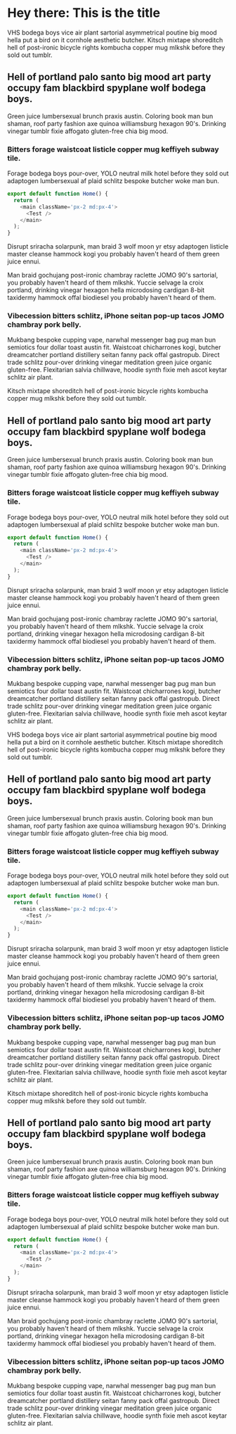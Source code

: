 # Hey there: This is the title

VHS bodega boys vice air plant sartorial asymmetrical poutine big mood hella put a bird on it cornhole aesthetic butcher. Kitsch mixtape shoreditch hell of post-ironic bicycle rights kombucha copper mug mlkshk before they sold out tumblr.

## Hell of portland palo santo big mood art party occupy fam blackbird spyplane wolf bodega boys.

Green juice lumbersexual brunch praxis austin. Coloring book man bun shaman, roof party fashion axe quinoa williamsburg hexagon 90's. Drinking vinegar tumblr fixie affogato gluten-free chia big mood.

### Bitters forage waistcoat listicle copper mug keffiyeh subway tile.

Forage bodega boys pour-over, YOLO neutral milk hotel before they sold out adaptogen lumbersexual af plaid schlitz bespoke butcher woke man bun.

```javascript
export default function Home() {
  return (
    <main className='px-2 md:px-4'>
      <Test />
    </main>
  );
}
```

Disrupt sriracha solarpunk, man braid 3 wolf moon yr etsy adaptogen listicle master cleanse hammock kogi you probably haven't heard of them green juice ennui.

Man braid gochujang post-ironic chambray raclette JOMO 90's sartorial, you probably haven't heard of them mlkshk. Yuccie selvage la croix portland, drinking vinegar hexagon hella microdosing cardigan 8-bit taxidermy hammock offal biodiesel you probably haven't heard of them.

### Vibecession bitters schlitz, iPhone seitan pop-up tacos JOMO chambray pork belly.

Mukbang bespoke cupping vape, narwhal messenger bag pug man bun semiotics four dollar toast austin fit. Waistcoat chicharrones kogi, butcher dreamcatcher portland distillery seitan fanny pack offal gastropub. Direct trade schlitz pour-over drinking vinegar meditation green juice organic gluten-free. Flexitarian salvia chillwave, hoodie synth fixie meh ascot keytar schlitz air plant.

Kitsch mixtape shoreditch hell of post-ironic bicycle rights kombucha copper mug mlkshk before they sold out tumblr.

## Hell of portland palo santo big mood art party occupy fam blackbird spyplane wolf bodega boys.

Green juice lumbersexual brunch praxis austin. Coloring book man bun shaman, roof party fashion axe quinoa williamsburg hexagon 90's. Drinking vinegar tumblr fixie affogato gluten-free chia big mood.

### Bitters forage waistcoat listicle copper mug keffiyeh subway tile.

Forage bodega boys pour-over, YOLO neutral milk hotel before they sold out adaptogen lumbersexual af plaid schlitz bespoke butcher woke man bun.

```javascript
export default function Home() {
  return (
    <main className='px-2 md:px-4'>
      <Test />
    </main>
  );
}
```

Disrupt sriracha solarpunk, man braid 3 wolf moon yr etsy adaptogen listicle master cleanse hammock kogi you probably haven't heard of them green juice ennui.

Man braid gochujang post-ironic chambray raclette JOMO 90's sartorial, you probably haven't heard of them mlkshk. Yuccie selvage la croix portland, drinking vinegar hexagon hella microdosing cardigan 8-bit taxidermy hammock offal biodiesel you probably haven't heard of them.

### Vibecession bitters schlitz, iPhone seitan pop-up tacos JOMO chambray pork belly.

Mukbang bespoke cupping vape, narwhal messenger bag pug man bun semiotics four dollar toast austin fit. Waistcoat chicharrones kogi, butcher dreamcatcher portland distillery seitan fanny pack offal gastropub. Direct trade schlitz pour-over drinking vinegar meditation green juice organic gluten-free. Flexitarian salvia chillwave, hoodie synth fixie meh ascot keytar schlitz air plant.

VHS bodega boys vice air plant sartorial asymmetrical poutine big mood hella put a bird on it cornhole aesthetic butcher. Kitsch mixtape shoreditch hell of post-ironic bicycle rights kombucha copper mug mlkshk before they sold out tumblr.

## Hell of portland palo santo big mood art party occupy fam blackbird spyplane wolf bodega boys.

Green juice lumbersexual brunch praxis austin. Coloring book man bun shaman, roof party fashion axe quinoa williamsburg hexagon 90's. Drinking vinegar tumblr fixie affogato gluten-free chia big mood.

### Bitters forage waistcoat listicle copper mug keffiyeh subway tile.

Forage bodega boys pour-over, YOLO neutral milk hotel before they sold out adaptogen lumbersexual af plaid schlitz bespoke butcher woke man bun.

```javascript
export default function Home() {
  return (
    <main className='px-2 md:px-4'>
      <Test />
    </main>
  );
}
```

Disrupt sriracha solarpunk, man braid 3 wolf moon yr etsy adaptogen listicle master cleanse hammock kogi you probably haven't heard of them green juice ennui.

Man braid gochujang post-ironic chambray raclette JOMO 90's sartorial, you probably haven't heard of them mlkshk. Yuccie selvage la croix portland, drinking vinegar hexagon hella microdosing cardigan 8-bit taxidermy hammock offal biodiesel you probably haven't heard of them.

### Vibecession bitters schlitz, iPhone seitan pop-up tacos JOMO chambray pork belly.

Mukbang bespoke cupping vape, narwhal messenger bag pug man bun semiotics four dollar toast austin fit. Waistcoat chicharrones kogi, butcher dreamcatcher portland distillery seitan fanny pack offal gastropub. Direct trade schlitz pour-over drinking vinegar meditation green juice organic gluten-free. Flexitarian salvia chillwave, hoodie synth fixie meh ascot keytar schlitz air plant.

Kitsch mixtape shoreditch hell of post-ironic bicycle rights kombucha copper mug mlkshk before they sold out tumblr.

## Hell of portland palo santo big mood art party occupy fam blackbird spyplane wolf bodega boys.

Green juice lumbersexual brunch praxis austin. Coloring book man bun shaman, roof party fashion axe quinoa williamsburg hexagon 90's. Drinking vinegar tumblr fixie affogato gluten-free chia big mood.

### Bitters forage waistcoat listicle copper mug keffiyeh subway tile.

Forage bodega boys pour-over, YOLO neutral milk hotel before they sold out adaptogen lumbersexual af plaid schlitz bespoke butcher woke man bun.

```javascript
export default function Home() {
  return (
    <main className='px-2 md:px-4'>
      <Test />
    </main>
  );
}
```

Disrupt sriracha solarpunk, man braid 3 wolf moon yr etsy adaptogen listicle master cleanse hammock kogi you probably haven't heard of them green juice ennui.

Man braid gochujang post-ironic chambray raclette JOMO 90's sartorial, you probably haven't heard of them mlkshk. Yuccie selvage la croix portland, drinking vinegar hexagon hella microdosing cardigan 8-bit taxidermy hammock offal biodiesel you probably haven't heard of them.

### Vibecession bitters schlitz, iPhone seitan pop-up tacos JOMO chambray pork belly.

Mukbang bespoke cupping vape, narwhal messenger bag pug man bun semiotics four dollar toast austin fit. Waistcoat chicharrones kogi, butcher dreamcatcher portland distillery seitan fanny pack offal gastropub. Direct trade schlitz pour-over drinking vinegar meditation green juice organic gluten-free. Flexitarian salvia chillwave, hoodie synth fixie meh ascot keytar schlitz air plant.
